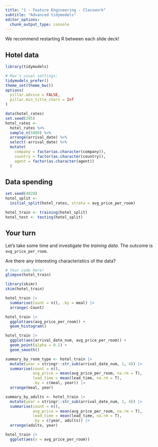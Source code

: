 ```yaml
---
title: "1 - Feature Engineering - Classwork"
subtitle: "Advanced tidymodels"
editor_options: 
  chunk_output_type: console
---
```


We recommend restarting R between each slide deck!

## Hotel data

```r
library(tidymodels)

# Max's usual settings: 
tidymodels_prefer()
theme_set(theme_bw())
options(
  pillar.advice = FALSE, 
  pillar.min_title_chars = Inf
)

data(hotel_rates)
set.seed(295)
hotel_rates <- 
  hotel_rates %>% 
  sample_n(5000) %>% 
  arrange(arrival_date) %>% 
  select(-arrival_date) %>% 
  mutate(
    company = factor(as.character(company)),
    country = factor(as.character(country)),
    agent = factor(as.character(agent))
  )
```

## Data spending

```r
set.seed(4028)
hotel_split <-
  initial_split(hotel_rates, strata = avg_price_per_room)

hotel_train <- training(hotel_split)
hotel_test <- testing(hotel_split)
```

## Your turn

Let's take some time and investigate the _training data_. The outcome is `avg_price_per_room`. 

Are there any interesting characteristics of the data?

```r
# Your code here!
glimpse(hotel_train)

library(skimr)
skim(hotel_train)

hotel_train |> 
  summarise(Count = n(), .by = meal) |> 
  arrange(-Count)

hotel_train |> 
  ggplot(aes(avg_price_per_room)) + 
  geom_histogram()

hotel_train |> 
  ggplot(aes(arrival_date_num, avg_price_per_room)) + 
  geom_point(alpha = 0.1) +
  geom_smooth()

summary_by_room_type <- hotel_train |> 
  mutate(year = stringr::str_sub(arrival_date_num, 1, 4)) |> 
  summarise(count = n(),
            avg_price = mean(avg_price_per_room, na.rm = T),
            lead_time = mean(lead_time, na.rm = T),
            .by = c(meal, year)) |> 
  arrange(meal, year)

summary_by_adults <- hotel_train |> 
  mutate(year = stringr::str_sub(arrival_date_num, 1, 4)) |> 
  summarise(count = n(),
            avg_price = mean(avg_price_per_room, na.rm = T),
            lead_time = mean(lead_time, na.rm = T),
            .by = c(year, adults)) |> 
  arrange(adults, year)

hotel_train |> 
  ggplot(aes(x = avg_price_per_room))

```
